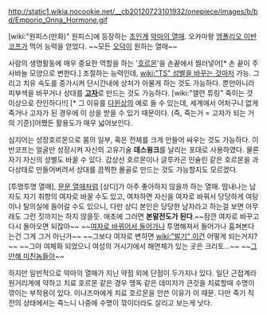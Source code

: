 http://static1.wikia.nocookie.net/__cb20120723101932/onepiece/images/b/bd/Emporio_Onna_Hormone.gif

[wiki:"원피스(만화)" 원피스]에 등장하는 [[초인계]] [[악마의 열매]]. 오카마왕 [[엠폴리오 이반코프]]가 먹어 능력을 얻었다. ~~모든 [[오덕]]이 원하는 열매~~

사람의 생명활동에 매우 중요한 역할을 하는 '[[호르몬]]'을 손끝에서 찔러넣어[* 손 끝이 주사바늘 모양으로 변한다.] 조절하는 능력인데, [[wiki:"TS" 성별을 바꾸는 것]]마저 가능. 그리고 치유 속도를 증가시켜 단시간내에 상처가 아물게 하는 것도 가능하다. 뿐만아니라 피부색을 바꾸거나 상대를 '''[[고자]]'''로 만드는 것도 가능하다. [wiki:"앨런 튜링" 죽이는 것 이상으로 잔인하다!!] [* 그 이유를 [[다윈상]]의 예로 들 수 있는데, 세계에서 어처구니 없게 죽거나 고자가 된 경우에 이 상을 받을 수 있기 때문이다. (즉, 죽는거 = 고자가 되는 거의 기준)]어쨌든 활용도가 매우 넓어보인다. 

심지어는 성장호르몬으로 몸의 일부, 혹은 전체를 크게 만들어 싸우는 것도 가능하다. 이반코프는 얼굴만 성장시켜 자신의 고유기술 '''데스윙크'''를 날리는 포대로 사용하였다. 물론 자기 자신의 성별도 바꿀 수 있다. 갑상선 호르몬이나 글루카곤 인슐린 같은 호르몬을 과다상태로 만들어버려서 상대를 끔찍한 몰골로 만드는 것도 가능할지도 모르겠다.

[투명투명 열매], [[문문 열매]]처럼 [상디]가 아주 좋아하지 않을까 하는 열매. 땀내나는 남자도 자기 취향의 여자로 바꿀 수도 있고, 여차하면 자신을 여자로 바꿔서 당당하게 여탕이나 탈의실에 들어갈 수도 있으니, 다만 상디 본인은 당당한 남자라고 하는걸 보면 아무래도 그런 짓까지는 하지 않을듯. 애초에 그러면 '''본말전도가 된다'''.~~잠깐 여자로 바꾸고 다시 돌아오면 되잖아~~ ~~[[사쿠라이 토모키|여자로 바뀌어서 들어가나]] 투명해져서 들어가나 훔쳐본다는건 그게 그거 아닌가~~ ~~그보다 여자로 변하면 [[wiki:"발기" 이건]] 어떻게 되는거지?~~ ~~그야 여체화 되었으니 여성의 거시기에서 해면체가 있는 곳은 크리토...~~ ~~[[그만해 미친놈들아]]~~

하지만 일반적으로 악마의 열매가 지닌 약점 외에 단점이 두가지나 있다. 일단 근접계라 원거리계에 약하고 치료 호르몬 같은 경우 맹독 같은 데미지가 큰것을 치료할때 수명이 깎이는 부작용이 있다. 이나즈마에게 치료 호르몬을 안쓴 이유가 이 때문. 다만 죽기 직전의 상태에서는 죽느니 나중에 수명이 깎이더라도 살리고 보는게 낫다.
